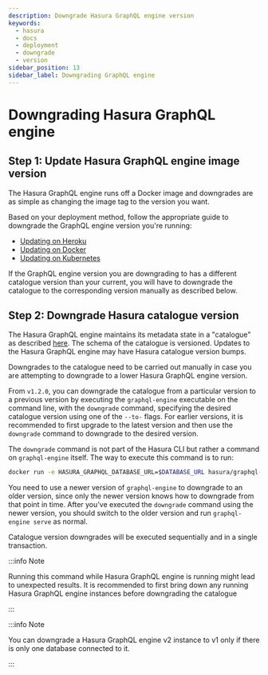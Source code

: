 ```yaml
---
description: Downgrade Hasura GraphQL engine version
keywords:
  - hasura
  - docs
  - deployment
  - downgrade
  - version
sidebar_position: 13
sidebar_label: Downgrading GraphQL engine
---
```



# Downgrading Hasura GraphQL engine

## Step 1: Update Hasura GraphQL engine image version

The Hasura GraphQL engine runs off a Docker image and downgrades are as
simple as changing the image tag to the version you want.

Based on your deployment method, follow the appropriate guide to
downgrade the GraphQL engine version you're running:

- [Updating on Heroku](/graphql/core/deployment/deployment-guides/heroku.mdx#heroku-update)
- [Updating on Docker](/graphql/core/deployment/deployment-guides/docker.mdx#docker-update)
- [Updating on Kubernetes](/graphql/core/deployment/deployment-guides/kubernetes.mdx#kubernetes-update)

If the GraphQL engine version you are downgrading to has a different
catalogue version than your current, you will have to downgrade the
catalogue to the corresponding version manually as described below.

## Step 2: Downgrade Hasura catalogue version

The Hasura GraphQL engine maintains its metadata state in a "catalogue"
as described [here](/graphql/core/how-it-works/metadata-schema.mdx). The schema of the
catalogue is versioned. Updates to the Hasura GraphQL engine may have
Hasura catalogue version bumps.

Downgrades to the catalogue need to be carried out manually in case you
are attempting to downgrade to a lower Hasura GraphQL engine version.

From `v1.2.0`, you can downgrade the catalogue from a particular version
to a previous version by executing the `graphql-engine` executable on
the command line, with the `downgrade` command, specifying the desired
catalogue version using one of the `--to-` flags. For earlier versions,
it is recommended to first upgrade to the latest version and then use
the `downgrade` command to downgrade to the desired version.

The `downgrade` command is not part of the Hasura CLI but rather a
command on `graphql-engine` itself. The way to execute this command is
to run:

```bash
docker run -e HASURA_GRAPHQL_DATABASE_URL=$DATABASE_URL hasura/graphql-engine:<VERSION> graphql-engine downgrade --to-<NEW-VERSION>
```

You need to use a newer version of `graphql-engine` to downgrade to an
older version, since only the newer version knows how to downgrade from
that point in time. After you’ve executed the `downgrade` command using
the newer version, you should switch to the older version and run
`graphql-engine serve` as normal.

Catalogue version downgrades will be executed sequentially and in a
single transaction.

:::info Note

Running this command while Hasura GraphQL engine is running might lead
to unexpected results. It is recommended to first bring down any running
Hasura GraphQL engine instances before downgrading the catalogue

:::

:::info Note

You can downgrade a Hasura GraphQL engine v2 instance to v1 only if
there is only one database connected to it.

:::